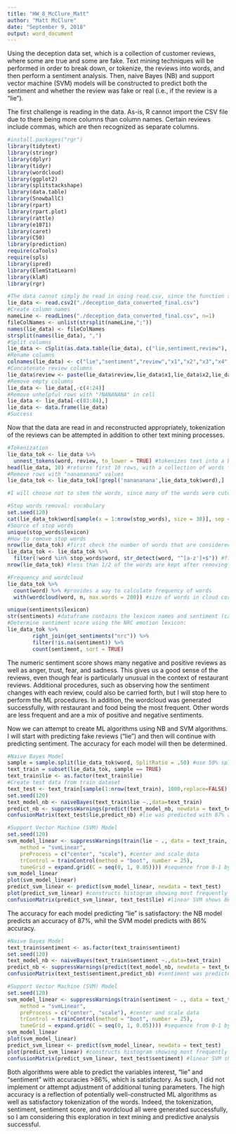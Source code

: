 ---
title: "HW_8_McClure_Matt"
author: "Matt McClure"
date: "September 9, 2018"
output: word_document
---

Using the deception data set, which is a collection of customer reviews, where some are true and some are fake. Text mining techniques will be performed in order to break down, or tokenize, the reviews into words, and then perform a sentiment analysis. Then, naive  Bayes (NB) and support vector machine (SVM) models will be constructed to predict both the sentiment and whether the review was fake or real (i.e., if the review is a "lie").

The first challenge is reading in the data. As-is, R cannot import the CSV file due to there being more columns than column names. Certain reviews include commas, which are then recognized as separate columns.

```{r Read in Data}
#install.packages("rgr")
library(tidytext)
library(stringr)
library(dplyr)
library(tidyr)
library(wordcloud)
library(ggplot2)
library(splitstackshape)
library(data.table)
library(SnowballC)
library(rpart)
library(rpart.plot)
library(rattle)
library(e1071)
library(caret)
library(C50)
library(prediction)
require(caTools)
require(spls)
library(ipred)
library(ElemStatLearn)
library(klaR)
library(rgr)

#The data cannot simply be read in using read.csv, since the function separates the "review" column into other columns whenever a comma is present. Thus, I have devised another method for reading in the data.
lie_data <- read.csv2("./deception_data_converted_final.csv")
#Create column names
nameLine <- readLines("./deception_data_converted_final.csv", n=1)
fileColNames <- unlist(strsplit(nameLine,";"))
names(lie_data) <- fileColNames
strsplit(names(lie_data), ",")
#Split columns
lie_data <- cSplit(as.data.table(lie_data), c("lie,sentiment,review"), ",")
#Rename columns
colnames(lie_data) <- c("lie","sentiment","review","x1","x2","x3","x4","x5","x6","x7","x8","x9","x10","x11","x12","x13","x14","x15","x16","x17","x18","x19","x20","X21")
#Concatenate review columns
lie_data$review <- paste(lie_data$review,lie_data$x1,lie_data$x2,lie_data$x3,lie_data$x4,lie_data$x5,lie_data$x6,lie_data$x7,lie_data$x8,lie_data$x9,lie_data$x10,lie_data$x11,lie_data$x12,lie_data$x13,lie_data$x14,lie_data$x15,lie_data$x16,lie_data$x17,lie_data$x18,lie_data$x19,lie_data$x20,lie_data$X21, sep="")
#Remove empty columns
lie_data <- lie_data[,-c(4:24)]
#Remove unhelpful rows with "?NANANANA" in cell
lie_data <- lie_data[-c(83:84),]
lie_data <- data.frame(lie_data)
#Success
```
Now that the data are read in and reconstructed appropriately, tokenization of the reviews can be attempted in addition to other text mining processes.
```{r Tokenization and Other Text Mining Processing}
#Tokenization
lie_data_tok <- lie_data %>% 
  unnest_tokens(word, review, to_lower = TRUE) #tokenizes text into a bag of words; also indicates case difference to be same term
head(lie_data, 10) #returns first 10 rows, with a collection of words for each review ID
#Remove rows with "nanananana" values
lie_data_tok <- lie_data_tok[!grepl('nanananana',lie_data_tok$word),]

#I will choose not to stem the words, since many of the words were cutoff or butchered in the analysis below.

#Stop words removal: vocabulary
set.seed(120)
cat(lie_data_tok$word[sample(x = 1:nrow(stop_words), size = 30)], sep = ", ") #randomly sample 30 stop words from dictionary
#Source of stop words
unique(stop_words$lexicon)
#How to remove stop words
nrow(lie_data_tok) #first check the number of words that are considered as stop words
lie_data_tok <- lie_data_tok %>%
  filter(!word %in% stop_words$word, str_detect(word, "^[a-z']+$")) #filter out the stop words
nrow(lie_data_tok) #less than 1/2 of the words are kept after removing the stop words

#Frequency and wordcloud
lie_data_tok %>% 
  count(word) %>% #provides a way to calculate frequency of words
  with(wordcloud(word, n, max.words = 200)) #size of words in cloud correspond to frequency of word

unique(sentiments$lexicon)
str(sentiments) #dataframe contains the lexicon names and sentiment (categories); unfortunately, no words in our lexicon matched those in the sentiments' lexicon.
#Determine sentiment score using the NRC emotion lexicon:
lie_data_tok %>%
        right_join(get_sentiments("nrc")) %>%
        filter(!is.na(sentiment)) %>%
        count(sentiment, sort = TRUE)
```
The numeric sentiment score shows many negative and positive reviews as well as anger, trust, fear, and sadness. This gives us a good sense of the reviews, even though fear is particularly unusual in the context of restaurant reviews. Additional procedures, such as observing how the sentiment changes with each review, could also be carried forth, but I will stop here to perform the ML procedures. In addition, the wordcloud was generated successfully, with restaurant and food being the most frequent. Other words are less frequent and are a mix of positive and negative sentiments.

Now we can attempt to create ML algorithms using NB and SVM algorithms. I will start with predicting fake reviews ("lie") and then will continue with predicting sentiment. The accuracy for each model will then be determined.
```{r Lie ML Models}
#Naive Bayes Model
sample = sample.split(lie_data_tok$word, SplitRatio = .50) #use 50% split ratio
text_train = subset(lie_data_tok, sample == TRUE)
text_train$lie <- as.factor(text_train$lie)
#Create test data from train dataset
text_test <- text_train[sample(1:nrow(text_train), 1000,replace=FALSE),]
set.seed(120)
text_model_nb <- naiveBayes(text_train$lie ~.,data=text_train)
predict_nb <- suppressWarnings(predict(text_model_nb, newdata = text_test, type = "class",trcontrol = trainControl(method = "cv", number = 10)))
confusionMatrix(text_test$lie,predict_nb) #lie was predicted with 87% accuracy

#Support Vector Machine (SVM) Model
set.seed(120)
svm_model_linear <- suppressWarnings(train(lie ~ ., data = text_train,
    method = "svmLinear",
    preProcess = c("center", "scale"), #center and scale data
    trControl = trainControl(method = "boot", number = 25),
    tuneGrid = expand.grid(C = seq(0, 1, 0.05)))) #sequence from 0-1 by 0.05 intervals
svm_model_linear
plot(svm_model_linear)
predict_svm_linear <- predict(svm_model_linear, newdata = text_test)
plot(predict_svm_linear) #constructs histogram showing most frequently occuring predicted labels
confusionMatrix(predict_svm_linear, text_test$lie) #linear SVM shows 86% accuracy, which is slightly lower than the NB model
```
The accuracy for each model predicting "lie" is satisfactory: the NB model predicts an accuracy of 87%, whil the SVM model predicts with 86% accuracy.
```{r Sentiment ML Models}
#Naive Bayes Model
text_train$sentiment <- as.factor(text_train$sentiment)
set.seed(120)
text_model_nb <- naiveBayes(text_train$sentiment ~.,data=text_train)
predict_nb <- suppressWarnings(predict(text_model_nb, newdata = text_test, type = "class",trcontrol = trainControl(method = "cv", number = 10)))
confusionMatrix(text_test$sentiment,predict_nb) #sentiment was predicted with 88% accuracy

#Support Vector Machine (SVM) Model
set.seed(120)
svm_model_linear <- suppressWarnings(train(sentiment ~ ., data = text_train,
    method = "svmLinear",
    preProcess = c("center", "scale"), #center and scale data
    trControl = trainControl(method = "boot", number = 25),
    tuneGrid = expand.grid(C = seq(0, 1, 0.05)))) #sequence from 0-1 by 0.05 intervals
svm_model_linear
plot(svm_model_linear)
predict_svm_linear <- predict(svm_model_linear, newdata = text_test)
plot(predict_svm_linear) #constructs histogram showing most frequently occuring predicted labels
confusionMatrix(predict_svm_linear, text_test$sentiment) #linear SVM shows 88% accuracy, which is the same as the above NB model
```
Both algorithms were able to predict the variables interest, "lie" and "sentiment" with accuracies >86%, which is satisfactory. As such, I did not implement or attempt adjustment of additional tuning parameters. The high accuracy is a reflection of potentially well-constructed ML algorithms as well as satisfactory tokenization of the words. Indeed, the tokenization, sentiment, sentiment score, and wordcloud all were generated successfully, so I am considering this exploration in text mining and predictive analysis successful.
